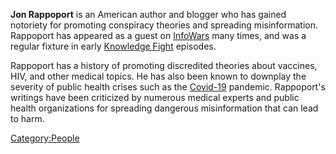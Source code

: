 '''Jon Rappoport''' is an American author and blogger who has gained notoriety for promoting conspiracy theories and spreading misinformation. Rappoport has appeared as a guest on [[InfoWars]] many times, and was a regular fixture in early [[Knowledge Fight]] episodes.

Rappoport has a history of promoting discredited theories about vaccines, HIV, and other medical topics. He has also been known to downplay the severity of public health crises such as the [[Covid-19]] pandemic. Rappoport's writings have been criticized by numerous medical experts and public health organizations for spreading dangerous misinformation that can lead to harm.

[[Category:People]]

